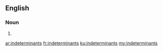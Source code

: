 ==English==

===Noun===
{{head|en|plural}}

# {{plural of|indeterminant|lang=en}}

[[ar:indeterminants]]
[[fr:indeterminants]]
[[ku:indeterminants]]
[[my:indeterminants]]